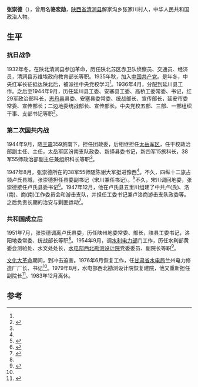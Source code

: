 {{Infobox_officeholder
| name = 张崇德
| image name = 
| width = 150px
| now = [[水电部西北勘测设计院|水电部西北勘测设计院]]副院长
| period =
| Sex = 男 
| different name = 
| party = {{CPC}}
| Native place =[[陕西省|陕西省]][[清涧县|清涧县]]
| date of birth = 1915年11月
| date of death = 1995年10月
| place of birth =[[陕西省|陕西省]][[清涧县|清涧县]]
| place of death = 
| educate =
| past = 
| spouse = 
| children = 
| relatives = 
}}
'''张崇德'''（{{bd|1915年|11月|1995年|10月}}），曾用名'''骆宏勋'''，[[陕西省|陕西省]][[清涧县|清涧县]]解家沟乡张家川村人，中华人民共和国政治人物。

== 生平 ==
===  抗日战争 ===
1932年冬，在陕北清涧县参加革命，历任陕北苏区赤卫队侦察员、交通员、经济员，清涧县苏维埃政府教育部长等职。1935年秋，加入[[中国共产党|中国共产党]]。是年冬，中央红军长征抵达陕北后，被派往中央党校学习<ref name=a />。1936年4月，分配到延川县工作。之后至1944年9月，历任延川县工委、安塞县工委、高桥工委常委、书记，红29军政治部科长，[[志丹县|志丹县]]县委、安塞县委常委、统战部长、宣传部长，延安市委常委、宣传部长；二边地委统战部长、宣传部长。中央党校五部、三部、一部组织干事、支部书记等职<ref name=a>{{cite book|author1=杨明芳主编；清涧县志编纂委员会|title=清涧县志|date=, 2001.06|publisher=西安：陕西人民出版社|isbn=7-224-05793-2|pages=826|accessdate=2015-07-10}}</ref>。

=== 第二次国共内战 ===
1944年9月，随[[王震|王震]]359旅南下，担任团政委，后相继担任[[太岳军区|太岳军区]]，任干校政治部副主任、主任，太岳军区汾南支队政委、新绎县委书记，新四军15旅科长，38军55师政治部副主任兼组织科长等职<ref name=a />。

1947年8月，张崇德所在的38军55师随陈谢大军挺进豫西<ref name=a />。不久，四纵十二旅占领卢氏县城，张崇德担任县委副书记（宋川兼任书记）。<ref>{{cite book|author1=李啸东主编；郭永祥，韩成林，贾书民副主编|title=卢氏县人民代表大会志|date=2002年12月|publisher=北京：人民日报出版社|isbn=7-8015-3278-3|pages=321|accessdate=2015-07-10}}</ref>不久，宋川调回地委，张崇德接任卢氏县委书记<ref>{{cite book|editor=中国人民政治协商会议河南省卢氏县委员会文史资料研究委员会|title=卢氏文史资料 第4辑|date=1990年12月|pages=76-77|accessdate=2015-07-10}}</ref>。1947年12月，他在卢氏县五里川组建了中共卢(氏)、洛(南)、商(南)工作委员会和游击支队，并担任工委书记兼卢洛商游击支队政委等。之后负责长期的治安与剿匪运动<ref>{{cite book|author1=彭修身主编|title=古县风情|date=2008年10月|publisher=西安：三秦出版社|isbn=978-7-80736-461-0|pages=351-352|accessdate=2015-07-10}}</ref>。

=== 共和国成立后 ===
1951年7月，张崇德调离卢氏县委，历任陕州地委常委、部长，陕县工委书记，洛阳地委常委、统战部长等职<ref name=a />。1954年9月，调[[水利电力部|水利电力部]]门工作，历任水利部黄委会测验处、水文处处长，[[水电部西北勘测设计院|水电部西北勘测设计院]]党委委员、副院长等职<ref>{{cite book|author1=沈根才主编|title=中国电力人物志|date=1992年8月|publisher=北京：水利电力出版社|isbn=7-120-01606-7|pages=262|accessdate=2015-07-10}}</ref>。

[[文化大革命|文化大革命]]期间，到冲击迫害。1976年6月恢复工作，任[[甘肃省水电局|甘肃省水电局]]兰州电力修造厂厂长、书记<ref name=a />。1979年8月，水电部西北勘测设计院恢复建院，他又重新担任副院长<ref>{{cite book|author1=西北勘测设计研究院志编纂委员会|title=西北勘测设计研究院志 1950-1996|date=, 2000.09|publisher=北京：中国电力出版社|isbn=7-5083-0318-0|pages=700|accessdate=2015-07-10}}</ref>。1983年12月离休。

== 参考==
{{reflist}}
